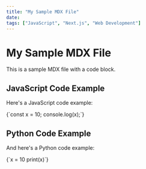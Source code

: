 ```yaml
---
title: "My Sample MDX File"
date: 
tags: ["JavaScript", "Next.js", "Web Development"]
---
```



# My Sample MDX File

This is a sample MDX file with a code block.

## JavaScript Code Example

Here's a JavaScript code example:

<CodeBlockWithCopy language="javascript">
{`const x = 10;
console.log(x);`}
</CodeBlockWithCopy>

## Python Code Example

And here's a Python code example:

<CodeBlockWithCopy language="python">
{`x = 10
print(x)`}
</CodeBlockWithCopy>
